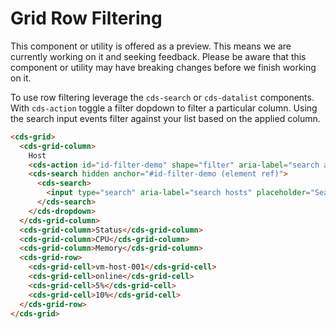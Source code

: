
<Meta title="Data Grid (Preview)/Row Filtering" />

# Grid Row Filtering

<cds-alert-group status="warning" cds-layout="m-b:lg">
  <cds-alert>
    This component or utility is offered as a preview. This means we are currently working on it and seeking feedback.
    Please be aware that this component or utility may have breaking changes before we finish working on it.
  </cds-alert>
</cds-alert-group>

To use row filtering leverage the `cds-search` or `cds-datalist` components. With `cds-action`
toggle a filter dopdown to filter a particular column. Using the search input events
filter against your list based on the applied column.

<Story id="stories-grid--row-filtering" />

```html
<cds-grid>
  <cds-grid-column>
    Host
    <cds-action id="id-filter-demo" shape="filter" aria-label="search available hosts"></cds-action>
    <cds-search hidden anchor="#id-filter-demo (element ref)">
      <cds-search>
        <input type="search" aria-label="search hosts" placeholder="Search" />
      </cds-search>
    </cds-dropdown>
  </cds-grid-column>
  <cds-grid-column>Status</cds-grid-column>
  <cds-grid-column>CPU</cds-grid-column>
  <cds-grid-column>Memory</cds-grid-column>
  <cds-grid-row>
    <cds-grid-cell>vm-host-001</cds-grid-cell>
    <cds-grid-cell>online</cds-grid-cell>
    <cds-grid-cell>5%</cds-grid-cell>
    <cds-grid-cell>10%</cds-grid-cell>
  </cds-grid-row>
</cds-grid>
```
